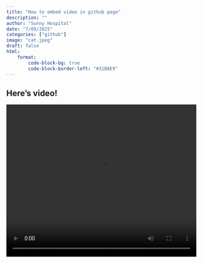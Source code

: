 ```yaml
---
title: "How to embed video in github page"
description: ""
author: "Sunny Hospital"
date: "7/09/2025"
categories: ["github"]
image: "cat.jpeg"
draft: false
html:
    format:
        code-block-bg: true
        code-block-border-left: "#31BAE9"
---
```


## Here's video!

<video width="500" height="400" controls preload>
    <source src="output_global_chlora_2020_2024.mp4" />

    
</video>

